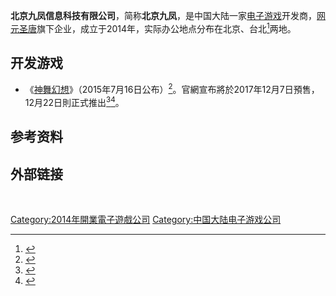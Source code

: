 '''北京九凤信息科技有限公司'''，简称'''北京九凤'''，是中国大陆一家[[电子游戏|电子游戏]]开发商，[[网元圣唐|网元圣唐]]旗下企业，成立于2014年，实际办公地点分布在北京、台北<ref>{{Cite web|url=https://www.twfile.com/九鳳數位娛樂有限公司/24966615|title=九鳳數位娛樂有限公司|accessdate=2018-09-20|author=|date=|publisher=|archive-date=2019-06-08|archive-url=https://web.archive.org/web/20190608052250/https://www.twfile.com/%E4%B9%9D%E9%B3%B3%E6%95%B8%E4%BD%8D%E5%A8%9B%E6%A8%82%E6%9C%89%E9%99%90%E5%85%AC%E5%8F%B8/24966615}}</ref>两地。

==开发游戏==
*《[[神舞幻想|神舞幻想]]》（2015年7月16日公布）<ref>{{Cite web|url = http://games.ifeng.com/pcgame/news/detail_2015_07/09/41072196_0.shtml|title = 琼台仙境 “九凤RPG”游戏实际画面首度曝光|accessdate = 2015-10-24|author = |date = 2015-07-09|publisher = 凤凰游戏|language = zh-cn|archive-date = 2015-10-02|archive-url = https://web.archive.org/web/20151002083724/http://games.ifeng.com/pcgame/news/detail_2015_07/09/41072196_0.shtml|dead-url = no}}</ref>。官網宣布將於2017年12月7日預售，12月22日則正式推出<ref>{{Cite web |url = http://swhx.wangyuan.com/2017/09/21/000036.shtml |title = 《神舞幻想》定档12月 正式登陆腾讯WeGame |language = zh-cn |accessdate = 2017-12-01 |archive-date = 2017-12-25 |archive-url = https://web.archive.org/web/20171225025132/http://swhx.wangyuan.com/2017/09/21/000036.shtml |dead-url = no }}</ref><ref>{{Cite web |url = http://swhx.wangyuan.com/2017/11/23/000049.shtml |title = 12月7日预售 《神舞幻想》多版本定价曝光 |language = zh-cn |accessdate = 2017-12-01 |archive-date = 2017-12-01 |archive-url = https://web.archive.org/web/20171201032619/http://swhx.wangyuan.com/2017/11/23/000049.shtml |dead-url = no }}</ref>。

==参考资料==
{{Reflist}}

==外部链接==
{{zh-cn}}{{官方网站|http://joyfun.gamebar.com/}}<br>
{{zh-cn}}{{Sinaweibo|joyfungame}}

{{中国大陆电子游戏公司}}

[[Category:2014年開業電子遊戲公司|Category:2014年開業電子遊戲公司]]
[[Category:中国大陆电子游戏公司|Category:中国大陆电子游戏公司]]

{{china-videogame-company-stub}}